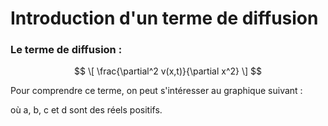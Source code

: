 # Introduction d'un terme de diffusion

### Le terme de diffusion : 

$$
\[
\frac{\partial^2 v(x,t)}{\partial x^2}
\]
$$


Pour comprendre ce terme, on peut s'intéresser au graphique suivant : 





où a, b, c et d sont des réels positifs.
